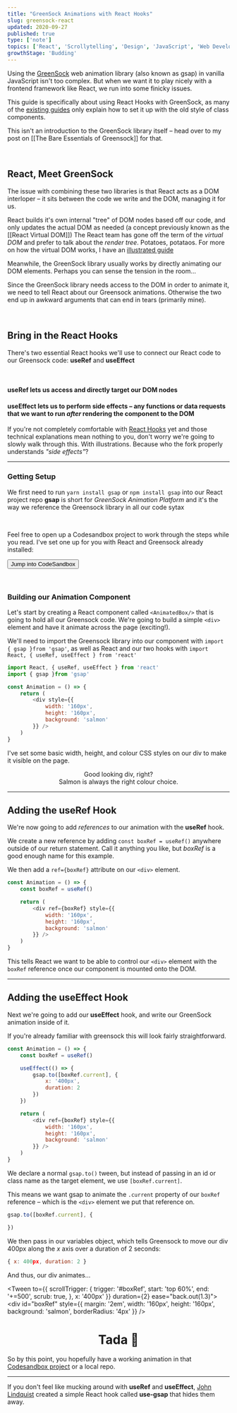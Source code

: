 ```yaml
---
title: "GreenSock Animations with React Hooks"
slug: greensock-react
updated: 2020-09-27
published: true
type: ['note']
topics: ['React', 'Scrollytelling', 'Design', 'JavaScript', 'Web Development', 'Greensock']
growthStage: 'Budding'
---
```


<IntroParagraph>

Using the [GreenSock](https://greensock.com/) web animation library (also known as gsap) in vanilla JavaScript isn't too complex. But when we want it to play nicely with a frontend framework like React, we run into some finicky issues.

</IntroParagraph>

This guide is specifically about using React Hooks with GreenSock, as many of the [existing guides](https://greensock.com/react/) only explain how to set it up with the old style of class components.

This isn't an introduction to the GreenSock library itself – head over to my post on [[The Bare Essentials of Greensock]] for that.

<br />

## React, Meet GreenSock

The issue with combining these two libraries is that React acts as a DOM interloper – it sits between the code we write and the DOM, managing it for us.

React builds it's own internal "tree" of DOM nodes based off our code, and only updates the actual DOM as needed (a concept previously known as the [[React Virtual DOM]]) <Footnote idName={1}>The React team has gone off the term of the _virtual DOM_ and prefer to talk about the _render tree_. Potatoes, potataos. For more on how the virtual DOM works, I have an [illustrated guide](/react-vdom)</Footnote>

<Halfspacer />

<FullWidthImage alt="A diagram of React generating all the DOM nodes for us" src="https://res.cloudinary.com/dg3gyk0gu/image/upload/c_scale,f_auto,q_100,w_1400/v1600973172/maggieappleton.com/notes/gsap/react-greensock-2.png" />

Meanwhile, the GreenSock library usually works by directly animating our DOM elements. Perhaps you can sense the tension in the room...

Since the GreenSock library needs access to the DOM  in order to animate it, we need to tell React about our Greensock animations. Otherwise the two end up in awkward arguments that can end in tears (primarily mine).

<br />

## Bring in the React Hooks

There's two essential React hooks we'll use to connect our React code to our  Greensock code: **useRef** and **useEffect**

<br />

<SimpleCard width="740px">

#### **useRef** lets us access and directly target our DOM nodes

</SimpleCard>

<SimpleCard width="740px">

#### **useEffect** lets us to perform side effects – any functions or data requests that we want to run _after_ rendering the component to the DOM

</SimpleCard>

If you're not completely comfortable with [React Hooks](https://www.freecodecamp.org/news/beginners-guide-to-using-react-hooks/) yet and those technical explanations mean nothing to you, don't worry we're going to slowly walk through this.  With illustrations. Because  who the fork properly understands _"side effects"_?

---

### Getting Setup

We first need to run `yarn install gsap` or `npm install gsap` into our React project repo <Footnote idName={2}>**gsap** is short for _GreenSock Animation Platform_ and it's the way we reference the Greensock library in all our code sytax</Footnote>

<br />

<SimpleCard width="740px" center>

Feel free to open up a Codesandbox project to work through the steps while you read. I've set one up for you with React and Greensock already installed:

<p><a noTip href="https://codesandbox.io/s/reacthooks-greensock-demo-xjoti?file=/src/AnimatedBox.js"><button style={{marginTop: '0.2em'}}>Jump into CodeSandbox</button> </a></p>

</SimpleCard>

<br />

### Building our Animation Component

Let's start by creating a React component called `<AnimatedBox/>` that is going to hold all our Greensock code. We're going to build a simple  `<div>`  element and have it animate across the page (exciting!).

We'll need to import the Greensock library into our component with `import { gsap }from 'gsap'`, as well as React and our two hooks with `import React, { useRef, useEffect } from 'react'`

```js
import React, { useRef, useEffect } from 'react'
import { gsap }from 'gsap'

const Animation = () => {
    return (
        <div style={{
            width: '160px',
            height: '160px',
            background: 'salmon'
        }} />
    )
}

```

<p>I've set some basic width, height, and colour CSS styles on our div to make it visible on the page.</p>

<div style={{ margin: '2em auto', width: '160px', height: '160px', background: 'salmon', borderRadius: '4px' }} />

<Center>

Good looking div, right?  
Salmon is always the right colour choice.

</Center>




---

## Adding the useRef Hook

We're now going to add _references_ to our animation with the **useRef** hook.

We create a new reference by adding `const boxRef = useRef()` anywhere outside of our return statement. Call it anything you like, but _boxRef_ is a good enough name for this example.

We then add a `ref={boxRef}` attribute on our `<div>` element.

```js
const Animation = () => {
    const boxRef = useRef()

    return (
        <div ref={boxRef} style={{
            width: '160px',
            height: '160px',
            background: 'salmon'
        }} />
    )
}
```

This tells React we want to be able to control our `<div>` element with the `boxRef` reference once our component is mounted onto the DOM.

---

## Adding the useEffect Hook

Next we're going to add our **useEffect** hook, and write our GreenSock animation inside of it.

If you're already familiar with greensock this will look fairly straightforward.

```js
const Animation = () => {
    const boxRef = useRef()

    useEffect(() => {
        gsap.to([boxRef.current], {
            x: '400px',
            duration: 2
        })
    })

    return (
        <div ref={boxRef} style={{
            width: '160px',
            height: '160px',
            background: 'salmon'
        }} />
    )
}
```

 We declare a normal `gsap.to()` tween, but instead of passing in an id or class name as the target element, we use `[boxRef.current]`. 
 
 This means we want gsap to animate the `.current` property of our `boxRef` reference – which is the `<div>` element we put that reference on. 
```js
gsap.to([boxRef.current], {

})
```

 We then pass in our variables object, which tells Greensock to move our div 400px along the _x_ axis over a duration of 2 seconds:
 ```js
 { x: 400px, duration: 2 }
 ```

And thus, our div animates...

<p>

<Tween to={{
    scrollTrigger: {
        trigger: '#boxRef',
        start: 'top 60%',
        end: '+=500',
        scrub: true,
    },
        x: '400px'
    }} duration={2} ease="back.out(1.3)">
    <div id="boxRef" style={{ margin: '2em', width: '160px', height: '160px', background: 'salmon', borderRadius: '4px' }} />
</Tween>

</p>

<Center>

# Tada <span>🎉</span>

</Center>

So by this point, you hopefully have a working animation in that [Codesandbox project](https://codesandbox.io/s/reacthooks-greensock-demo-xjoti?file=/src/AnimatedBox.js) or a local repo.

---

If you don't feel like mucking around with **useRef** and **useEffect**, [John Lindquist](https://johnlindquist.com/use-greensock-with-react-hooks/) created a simple React hook called **use-gsap** that hides them away.

